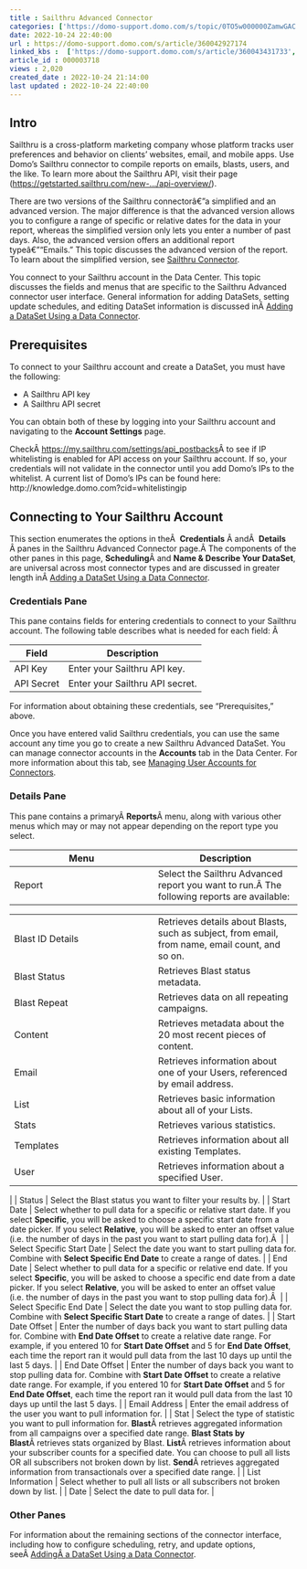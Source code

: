 ```yaml
---
title : Sailthru Advanced Connector
categories: ['https://domo-support.domo.com/s/topic/0TO5w000000ZamwGAC']
date: 2022-10-24 22:40:00
url : https://domo-support.domo.com/s/article/360042927174
linked_kbs :  ['https://domo-support.domo.com/s/article/360043431733', 'https://domo-support.domo.com/s/article/360042926274', 'https://domo-support.domo.com/s/knowledge-base', 'https://domo-support.domo.com/s/article/360042925494', 'https://domo-support.domo.com/s/article/360043429953', 'https://domo-support.domo.com/s/article/360042926054', 'https://domo-support.domo.com/s/article/360042927174', 'https://domo-support.domo.com/s/article/360043429933', 'https://domo-support.domo.com/s/article/360043429693', 'https://domo-support.domo.com/s/topic/0TO5w000000ZamwGAC', 'https://domo-support.domo.com/s/article/360043429913']
article_id : 000003718
views : 2,020
created_date : 2022-10-24 21:14:00
last updated : 2022-10-24 22:40:00
---
```




Intro
-----


Sailthru is a cross-platform marketing company whose platform tracks user preferences and behavior on clients' websites, email, and mobile apps. Use Domo's Sailthru connector to compile reports on emails, blasts, users, and the like. To learn more about the Sailthru API, visit their page ([https://getstarted.sailthru.com/new-.../api-overview/](https://getstarted.sailthru.com/new-for-developers-overview/api/api-overview/ "https://getstarted.sailthru.com/new-for-developers-overview/api/api-overview/")).


There are two versions of the Sailthru connectorâ€”a simplified and an advanced version. The major difference is that the advanced version allows you to configure a range of specific or relative dates for the data in your report, whereas the simplified version only lets you enter a number of past days. Also, the advanced version offers an additional report typeâ€”"Emails." This topic discusses the advanced version of the report. To learn about the simplified version, see [Sailthru Connector](..\sailthru_connector\index.html "Sailthru Connector").


You connect to your Sailthru account in the Data Center. This topic discusses the fields and menus that are specific to the Sailthru Advanced connector user interface. General information for adding DataSets, setting update schedules, and editing DataSet information is discussed inÂ [Adding a DataSet Using a Data Connector](..\adding_a_dataset_using_a_connector\index.md).


Prerequisites
-------------


To connect to your Sailthru account and create a DataSet, you must have the following:



* A Sailthru API key
* A Sailthru API secret


You can obtain both of these by logging into your Sailthru account and navigating to the **Account Settings** page.


CheckÂ <https://my.sailthru.com/settings/api_postbacks>Â to see if IP whitelisting is enabled for API access on your Sailthru account. If so, your credentials will not validate in the connector until you add Domo's IPs to the whitelist. A current list of Domo's IPs can be found here: http://knowledge.domo.com?cid=whitelistingip


Connecting to Your Sailthru Account
-----------------------------------


This section enumerates the options in theÂ  **Credentials** Â andÂ  **Details** Â panes in the Sailthru Advanced Connector page.Â The components of the other panes in this page, **Scheduling**Â and **Name & Describe Your DataSet**, are universal across most connector types and are discussed in greater length inÂ [Adding a DataSet Using a Data Connector](..\adding_a_dataset_using_a_connector\index.md "Adding a DataSet Using a Data Connector").


### Credentials Pane


This pane contains fields for entering credentials to connect to your Sailthru account. The following table describes what is needed for each field: Â 




| Field | Description |
| --- | --- |
| API Key | Enter your Sailthru API key. |
| API Secret | Enter your Sailthru API secret. |


For information about obtaining these credentials, see "Prerequisites," above.


Once you have entered valid Sailthru credentials, you can use the same account any time you go to create a new Sailthru Advanced DataSet. You can manage connector accounts in the **Accounts** tab in the Data Center. For more information about this tab, see [Managing User Accounts for Connectors](..\managing_user_accounts_for_connectors\index.html "Managing User Accounts for Connectors").


### Details Pane


This pane contains a primaryÂ **Reports**Â menu, along with various other menus which may or may not appear depending on the report type you select.




| Menu | Description |
| --- | --- |
| Report | Select the Sailthru Advanced report you want to run.Â The following reports are available:

|  |  |
| --- | --- |
| Blast ID Details | Retrieves details about Blasts, such as subject, from email, from name, email count, and so on. |
| Blast Status | Retrieves Blast status metadata. |
| Blast Repeat | Retrieves data on all repeating campaigns. |
| Content | Retrieves metadata about the 20 most recent pieces of content. |
| Email | Retrieves information about one of your Users, referenced by email address. |
| List | Retrieves basic information about all of your Lists. |
| Stats | Retrieves various statistics. |
| Templates | Retrieves information about all existing Templates. |
| User | Retrieves information about a specified User. |

 |
| Status | Select the Blast status you want to filter your results by. |
| Start Date | Select whether to pull data for a specific or relative start date. If you select **Specific**, you will be asked to choose a specific start date from a date picker. If you select **Relative**, you will be asked to enter an offset value (i.e. the number of days in the past you want to start pulling data for).Â  |
| Select Specific Start Date | Select the date you want to start pulling data for. Combine with **Select Specific End Date** to create a range of dates. |
| End Date | Select whether to pull data for a specific or relative end date. If you select **Specific**, you will be asked to choose a specific end date from a date picker. If you select **Relative**, you will be asked to enter an offset value (i.e. the number of days in the past you want to stop pulling data for).Â  |
| Select Specific End Date | Select the date you want to stop pulling data for. Combine with **Select Specific Start Date** to create a range of dates. |
| Start Date Offset | Enter the number of days back you want to start pulling data for. Combine with **End Date Offset** to create a relative date range. For example, if you entered 10 for **Start Date Offset** and 5 for **End Date Offset**, each time the report ran it would pull data from the last 10 days up until the last 5 days. |
| End Date Offset | Enter the number of days back you want to stop pulling data for. Combine with **Start Date Offset** to create a relative date range. For example, if you entered 10 for **Start Date Offset** and 5 for **End Date Offset**, each time the report ran it would pull data from the last 10 days up until the last 5 days. |
| Email Address | Enter the email address of the user you want to pull information for. |
| Stat | Select the type of statistic you want to pull information for.  **Blast**Â retrieves aggregated information from all campaigns over a specified date range.
**Blast Stats by Blast**Â retrieves stats organized by Blast.
**List**Â retrieves information about your subscriber counts for a specified date. You can choose to pull all lists OR all subscribers not broken down by list.
**Send**Â retrieves aggregated information from transactionals over a specified date range. |
| List Information | Select whether to pull all lists or all subscribers not broken down by list. |
| Date | Select the date to pull data for. |


### Other Panes


For information about the remaining sections of the connector interface, including how to configure scheduling, retry, and update options, seeÂ [AddingÂ a DataSet Using a Data Connector](..\adding_a_dataset_using_a_connector\index.md).